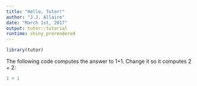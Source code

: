 ```yaml
---
title: "Hello, Tutor!"
author: "J.J. Allaire"
date: "March 1st, 2017"
output: tutor::tutorial
runtime: shiny_prerendered
---
```


```r
library(tutor)
```
    
The following code computes the answer to 1+1. Change it so it computes 2 + 2:
    
```r
1 + 1
```

